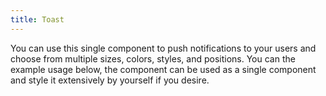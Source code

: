 ```yaml
---
title: Toast
---
```


You can use this single component to push notifications to your users and choose from multiple sizes, colors, styles, and positions. You can the example usage below, the component can be used as a single component and style it extensively by yourself if you desire.




<Tabs>
  <TabItem label="Usage"><Code code={toastApp} lang="jsx" title="App.jsx" /></TabItem>
  <TabItem label="Component"><Code code={toast} lang="jsx" title="toast.jsx" /></TabItem>
</Tabs>